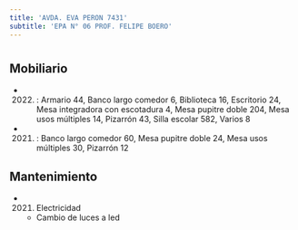 ```yaml
---
title: 'AVDA. EVA PERON 7431'
subtitle: 'EPA N° 06 PROF. FELIPE BOERO'
---
```


#


## Mobiliario

*  (2022) : Armario 44, Banco largo comedor 6, Biblioteca 16, Escritorio 24, Mesa integradora con escotadura 4, Mesa pupitre doble 204, Mesa usos múltiples 14, Pizarrón 43, Silla escolar 582, Varios 8 

*  (2021) : Banco largo comedor 60, Mesa pupitre doble 24, Mesa usos múltiples 30, Pizarrón 12 





## Mantenimiento

*  (2021) Electricidad 
    + Cambio de luces a led



